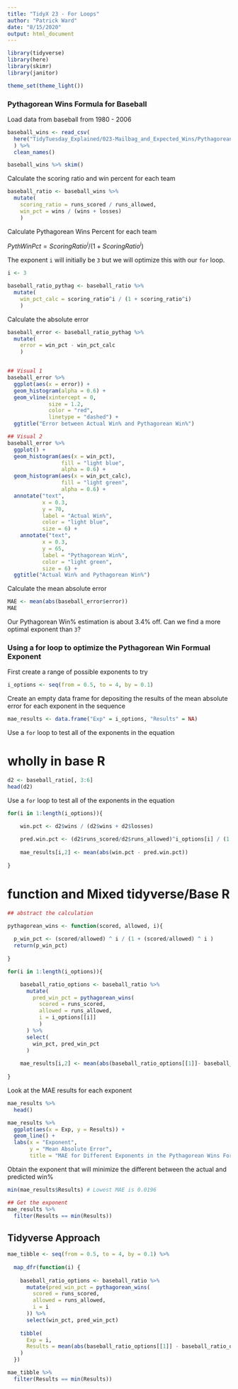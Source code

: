 ```yaml
---
title: "TidyX 23 - For Loops"
author: "Patrick Ward"
date: "8/15/2020"
output: html_document
---
```


```r
library(tidyverse)
library(here)
library(skimr)
library(janitor)

theme_set(theme_light())

```


### Pythagorean Wins Formula for Baseball

Load data from baseball from 1980 - 2006


```r

baseball_wins <- read_csv(
  here("TidyTuesday_Explained/023-Mailbag_and_Expected_Wins/Pythagorean Wins.csv")
  ) %>% 
  clean_names()

baseball_wins %>% skim()

```


Calculate the scoring ratio and win percent for each team

```r

baseball_ratio <- baseball_wins %>%
  mutate(
    scoring_ratio = runs_scored / runs_allowed,
    win_pct = wins / (wins + losses)
    )

```


Calculate Pythagorean Wins Percent for each team

$PythWinPct = Scoring Ratio^i / (1 + Scoring Ratio^i)$

The exponent `i` will initially be `3` but we will optimize this with our `for` loop.

```r

i <- 3

baseball_ratio_pythag <- baseball_ratio %>%
  mutate(
    win_pct_calc = scoring_ratio^i / (1 + scoring_ratio^i)
    )

```


Calculate the absolute error

```r
baseball_error <- baseball_ratio_pythag %>%
  mutate(
    error = win_pct - win_pct_calc
    )


## Visual 1
baseball_error %>%
  ggplot(aes(x = error)) +
  geom_histogram(alpha = 0.6) +
  geom_vline(xintercept = 0,
             size = 1.2,
             color = "red",
             linetype = "dashed") +
  ggtitle("Error between Actual Win% and Pythagorean Win%")

## Visual 2
baseball_error %>%
  ggplot() +
  geom_histogram(aes(x = win_pct),
                 fill = "light blue",
                 alpha = 0.6) +
  geom_histogram(aes(x = win_pct_calc),
                 fill = "light green",
                 alpha = 0.6) +
  annotate("text", 
           x = 0.3,
           y = 70,
           label = "Actual Win%",
           color = "light blue",
           size = 6) +
    annotate("text", 
           x = 0.3,
           y = 65,
           label = "Pythagorean Win%",
           color = "light green",
           size = 6) +
  ggtitle("Actual Win% and Pythagorean Win%")

```

Calculate the mean absolute error

```r

MAE <- mean(abs(baseball_error$error))
MAE

```


Our Pythagorean Win% estimation is about 3.4% off. Can we find a more optimal exponent than `3`?


### Using a for loop to optimize the Pythagorean Win Formual Exponent

First create a range of possible exponents to try

```r

i_options <- seq(from = 0.5, to = 4, by = 0.1)

```


Create an empty data frame for depositing the results of the mean absolute error for each exponent in the sequence

```r

mae_results <- data.frame("Exp" = i_options, "Results" = NA)

```

Use a `for` loop to test all of the exponents in the equation

# wholly in base R

```r
d2 <- baseball_ratio[, 3:6]
head(d2)
```


Use a `for` loop to test all of the exponents in the equation

```r

for(i in 1:length(i_options)){

	win.pct <- d2$wins / (d2$wins + d2$losses)	
	
	pred.win.pct <- (d2$runs_scored/d2$runs_allowed)^i_options[i] / (1 + (d2$runs_scored/d2$runs_allowed)^i_options[i])
	
	mae_results[i,2] <- mean(abs(win.pct - pred.win.pct))
	
}
```

# function and Mixed tidyverse/Base R 

```r

## abstract the calculation

pythagorean_wins <- function(scored, allowed, i){
  
  p_win_pct <- (scored/allowed) ^ i / (1 + (scored/allowed) ^ i )
  return(p_win_pct)
  
}


```

```r


for(i in 1:length(i_options)){

	baseball_ratio_options <- baseball_ratio %>% 
	  mutate(
	    pred_win_pct = pythagorean_wins(
	      scored = runs_scored,
	      allowed = runs_allowed,
	      i = i_options[[i]]
	      )
	  ) %>% 
	  select(
	    win_pct, pred_win_pct
	  )
	
	mae_results[i,2] <- mean(abs(baseball_ratio_options[[1]]- baseball_ratio_options[[2]]))
	
}
```


Look at the MAE results for each exponent

```r

mae_results %>% 
  head()

mae_results %>%
  ggplot(aes(x = Exp, y = Results)) +
  geom_line() +
  labs(x = "Exponent",
       y = "Mean Absolute Error",
       title = "MAE for Different Exponents in the Pythagorean Wins Formula")

```


Obtain the exponent that will minimize the different between the actual and predicted win%

```r
min(mae_results$Results) # Lowest MAE is 0.0196

## Get the exponent
mae_results %>% 
  filter(Results == min(Results))

```


## Tidyverse Approach

```r

mae_tibble <- seq(from = 0.5, to = 4, by = 0.1) %>%
  
  map_dfr(function(i) {
    
    baseball_ratio_options <- baseball_ratio %>%
      mutate(pred_win_pct = pythagorean_wins(
        scored = runs_scored,
        allowed = runs_allowed,
        i = i
      )) %>%
      select(win_pct, pred_win_pct)
    
    tibble(
      Exp = i,
      Results = mean(abs(baseball_ratio_options[[1]] - baseball_ratio_options[[2]]))
    )
  })

mae_tibble %>% 
  filter(Results == min(Results))


```


